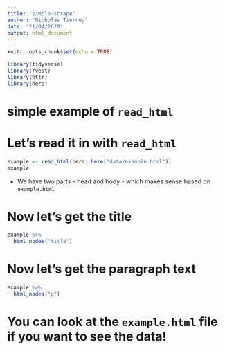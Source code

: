 ```yaml
---
title: "simple-scrape"
author: "Nicholas Tierney"
date: "21/04/2020"
output: html_document
---
```


```r
knitr::opts_chunk$set(echo = TRUE)
```

```r
library(tidyverse)
library(rvest)
library(httr)
library(here)
```

# simple example of `read_html`

# Let's read it in with `read_html`

```r
example <- read_html(here::here("data/example.html"))
example
```


- We have two parts - head and body - which makes sense based on `example.html`

# Now let's get the title

```r
example %>% 
  html_nodes("title")
```

# Now let's get the paragraph text

```r
example %>% 
  html_nodes("p")
```

# You can look at the `example.html` file if you want to see the data!
